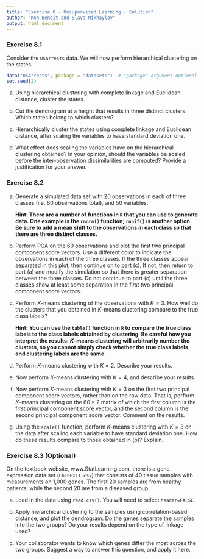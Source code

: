 ```yaml
---
title: "Exercise 8 - Unsupervised Learning - Solution"
author: "Ken Benoit and Slava Mikhaylov"
output: html_document
---
```


### Exercise 8.1

Consider the `USArrests` data. We will now perform hierarchical clustering on the states.

```r
data("USArrests", package = "datasets")  # "package" argument optional here
set.seed(2)
```

(a) Using hierarchical clustering with complete linkage and Euclidean distance, cluster the states.


(b) Cut the dendrogram at a height that results in three distinct clusters. Which states belong to which clusters?

(c) Hierarchically cluster the states using complete linkage and Euclidean distance, after scaling the variables to have standard deviation one.

(d) What effect does scaling the variables have on the hierarchical clustering obtained? In your opinion, should the variables be scaled before the inter-observation dissimilarities are computed? Provide a justification for your answer.



### Exercise 8.2


(a) Generate a simulated data set with 20 observations in each of three classes (i.e. 60 observations total), and 50 variables.

    **Hint: There are a number of functions in `R` that you can use to generate data. One example is the `rnorm()` function; `runif()` is another option. Be sure to add a mean shift to the observations in each class so that there are three distinct classes.**


(b) Perform PCA on the 60 observations and plot the first two principal component score vectors. Use a different color to indicate the observations in each of the three classes. If the three classes appear separated in this plot, then continue on to part (c). If not, then return to part (a) and modify the simulation so that there is greater separation between the three classes. Do not continue to part (c) until the three classes show at least some separation in the first two principal component score vectors.


(c) Perform $K$-means clustering of the observations with $K = 3$. How well do the clusters that you obtained in $K$-means clustering compare to the true class labels?

    **Hint: You can use the `table()` function in `R` to compare the true class labels to the class labels obtained by clustering. Be careful how you interpret the results: $K$-means clustering will arbitrarily number the clusters, so you cannot simply check whether the true class labels and clustering labels are the same.**


(d) Perform $K$-means clustering with $K = 2$. Describe your results.


(e) Now perform $K$-means clustering with $K = 4$, and describe your
results.

(f) Now perform $K$-means clustering with $K = 3$ on the first two principal component score vectors, rather than on the raw data. That is, perform $K$-means clustering on the $60 \times 2$ matrix of which the first column is the first principal component score vector, and the second column is the second principal component score vector. Comment on the results.

(g) Using the `scale()` function, perform $K$-means clustering with $K = 3$ on the data after scaling each variable to have standard deviation one. How do these results compare to those obtained in (b)? Explain.

### Exercise 8.3 (Optional)

On the textbook website, www.StatLearning.com, there is a gene expression data set (`Ch10Ex11.csv`) that consists of 40 tissue samples with measurements on 1,000 genes. The first 20 samples are from healthy patients, while the second 20 are from a diseased group.

(a) Load in the data using `read.csv()`. You will need to select `header=FALSE`.


(b) Apply hierarchical clustering to the samples using correlation-based distance, and plot the dendrogram. Do the genes separate the samples into the two groups? Do your results depend on the type of linkage used?


(c) Your collaborator wants to know which genes differ the most across the two groups. Suggest a way to answer this question, and apply it here.


